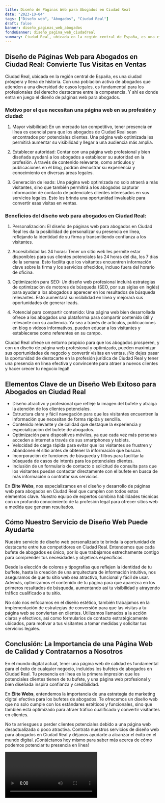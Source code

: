 ```yaml
---
title: Diseño de Páginas Web para Abogados en Ciudad Real
date: "2023-10-04"
tags: ["Diseño web", "Abogados", "Ciudad Real"]
draft: false
banner: diseño_paginas_web_abogados
fondoBanner: diseño_pagina_web_ciudadreal
summary: Ciudad Real, ubicada en la región central de España, es una ciudad próspera y llena de historia. Con una población activa de abogados que atienden a una diversidad de casos legales, es fundamental para los profesionales del derecho destacarse entre la competencia. Y ahí es donde entra en juego el diseño de páginas web para abogados.
---
```



## Diseño de Páginas Web para Abogados en Ciudad Real: Convierte Tus Visitas en Ventas

Ciudad Real, ubicada en la región central de España, es una ciudad próspera y llena de historia. Con una población activa de abogados que atienden a una diversidad de casos legales, es fundamental para los profesionales del derecho destacarse entre la competencia. Y ahí es donde entra en juego el diseño de páginas web para abogados.

### Motivo por el que necesitan una página web en su profesión y ciudad:

1. Mayor visibilidad: En un mercado tan competitivo, tener presencia en línea es esencial para que los abogados de Ciudad Real sean encontrados por potenciales clientes. Una página web optimizada les permitirá aumentar su visibilidad y llegar a una audiencia más amplia.

2. Establecer autoridad: Contar con una página web profesional y bien diseñada ayudará a los abogados a establecer su autoridad en la profesión. A través de contenido relevante, como artículos y publicaciones en el blog, podrán demostrar su experiencia y conocimiento en diversas áreas legales.

3. Generación de leads: Una página web optimizada no solo atraerá a más visitantes, sino que también permitirá a los abogados capturar información de contacto de potenciales clientes interesados en sus servicios legales. Esto les brinda una oportunidad invaluable para convertir esas visitas en ventas.

### Beneficios del diseño web para abogados en Ciudad Real:

1. Personalización: El diseño de páginas web para abogados en Ciudad Real les da la posibilidad de personalizar su presencia en línea, reflejando la identidad de su firma y transmitiendo confianza a los visitantes.

2. Accesibilidad las 24 horas: Tener un sitio web les permite estar disponibles para sus clientes potenciales las 24 horas del día, los 7 días de la semana. Esto facilita que los visitantes encuentren información clave sobre la firma y los servicios ofrecidos, incluso fuera del horario de oficina.

3. Optimización para SEO: Un diseño web profesional incluirá estrategias de optimización de motores de búsqueda (SEO, por sus siglas en inglés) para ayudar a los abogados a aparecer en los resultados de búsqueda relevantes. Esto aumentará su visibilidad en línea y mejorará sus oportunidades de generar leads.

4. Potencial para compartir contenido: Una página web bien desarrollada ofrece a los abogados una plataforma para compartir contenido útil y relevante con su audiencia. Ya sea a través de artículos, publicaciones en blog o videos informativos, pueden educar a los visitantes y establecerse como referentes en su campo.

Ciudad Real ofrece un entorno propicio para que los abogados prosperen, y con un diseño de página web profesional y optimizado, pueden maximizar sus oportunidades de negocio y convertir visitas en ventas. ¡No dejes pasar la oportunidad de destacarte en la profesión jurídica de Ciudad Real y tener una presencia en línea efectiva y convincente para atraer a nuevos clientes y hacer crecer tu negocio legal!

<GifSeo />

<Cta />

## Elementos Clave de un Diseño Web Exitoso para Abogados en Ciudad Real

- Diseño atractivo y profesional que refleje la imagen del bufete y atraiga la atención de los clientes potenciales.
- Estructura clara y fácil navegación para que los visitantes encuentren la información que necesitan de forma rápida y sencilla.
- Contenido relevante y de calidad que destaque la experiencia y especialización del bufete de abogados.
- Optimización para dispositivos móviles, ya que cada vez más personas acceden a internet a través de sus smartphones y tablets.
- Velocidad de carga rápida para evitar que los visitantes se frustren y abandonen el sitio antes de obtener la información que buscan.
- Incorporación de funciones de búsqueda y filtros para facilitar la búsqueda de casos de interés para los potenciales clientes.
- Inclusión de un formulario de contacto o solicitud de consulta para que los visitantes puedan contactar directamente con el bufete en busca de más información o contratar sus servicios.

En **Élite Webs**, nos especializamos en el diseño y desarrollo de páginas web para abogados en Ciudad Real que cumplen con todos estos elementos clave. Nuestro equipo de expertos combina habilidades técnicas con un profundo conocimiento de la profesión legal para ofrecer sitios web a medida que generan resultados.

## Cómo Nuestro Servicio de Diseño Web Puede Ayudarte

Nuestro servicio de diseño web personalizado te brinda la oportunidad de destacarte entre tus competidores en Ciudad Real. Entendemos que cada bufete de abogados es único, por lo que trabajamos estrechamente contigo para comprender tus necesidades y objetivos específicos.

Desde la elección de colores y tipografías que reflejen la identidad de tu buffete, hasta la creación de una arquitectura de información intuitiva, nos aseguramos de que tu sitio web sea atractivo, funcional y fácil de usar. Además, optimizamos el contenido de tu página para que aparezca en los primeros resultados de búsqueda, aumentando así tu visibilidad y atrayendo tráfico cualificado a tu sitio.

No solo nos enfocamos en el diseño estético, también trabajamos en la implementación de estrategias de conversión para que las visitas a tu página web se conviertan en clientes. Utilizamos llamados a la acción claros y efectivos, así como formularios de contacto estratégicamente ubicados, para motivar a tus visitantes a tomar medidas y solicitar tus servicios legales.

## Conclusión: La Importancia de una Página Web de Calidad y Contratarnos a Nosotros

En el mundo digital actual, tener una página web de calidad es fundamental para el éxito de cualquier negocio, incluidos los bufetes de abogados en Ciudad Real. Tu presencia en línea es la primera impresión que los potenciales clientes tienen de tu bufete, y una página web profesional y bien diseñada inspira confianza y credibilidad.

En **Élite Webs**, entendemos la importancia de una estrategia de marketing digital efectiva para los bufetes de abogados. Te ofrecemos un diseño web que no solo cumple con los estándares estéticos y funcionales, sino que también está optimizado para atraer tráfico cualificado y convertir visitantes en clientes.

No te arriesgues a perder clientes potenciales debido a una página web desactualizada o poco atractiva. Contrata nuestros servicios de diseño web para abogados en Ciudad Real y déjanos ayudarte a alcanzar el éxito en el mundo digital. ¡Contáctanos hoy mismo para saber más acerca de cómo podemos potenciar tu presencia en línea!

<Video />

<CtaBot job="Abogados" city="Ciudad Real" />

<Gmaps query="Ciudad Real+españa+maps" />
